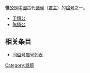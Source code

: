 '''慎公'''是[[中國|中國]]古代[[诸侯|诸侯]]（[[君主|君主]]）的[[谥号|諡号]]之一。

* [[卫慎公|卫慎公]]
* [[陈慎公|陈慎公]]

== 相关条目 ==
* [[同谥号庙号列表|同谥号庙号列表]]

[[Category:諡慎|Category:諡慎]]
{{disambig}}